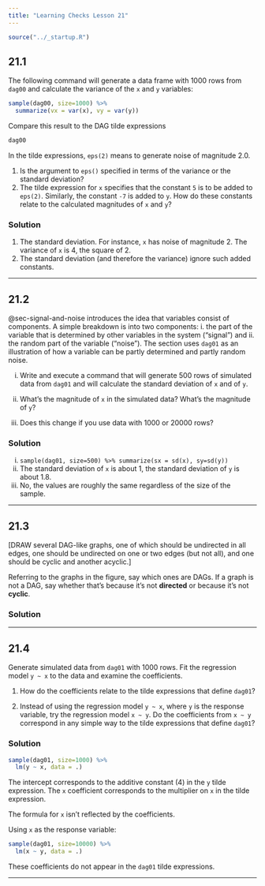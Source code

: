 ```yaml
---
title: "Learning Checks Lesson 21"
---
```


```r
source("../_startup.R")
```

## 21.1

The following command will generate a data frame with 1000 rows from `dag00` and calculate the variance of the `x` and `y` variables:

```r
sample(dag00, size=1000) %>%
  summarize(vx = var(x), vy = var(y))
```

Compare this result to the DAG tilde expressions

```r
dag00
```

In the tilde expressions, `eps(2)` means to generate noise of magnitude 2.0.

1. Is the argument to `eps()` specified in terms of the variance or the standard deviation?
2. The tilde expression for `x` specifies that the constant `5` is to be added to `eps(2)`. Similarly, the constant `-7` is added to `y`.  How do these constants relate to the calculated magnitudes of `x` and `y`?

### Solution

1. The standard deviation. For instance, `x` has noise of magnitude 2. The variance of `x` is 4, the square of 2.
2. The standard deviation (and therefore the variance) ignore such added constants.

--------



## 21.2

@sec-signal-and-noise introduces the idea that variables consist of components. A simple breakdown is into two components: i. the part of the variable that is determined by other variables in the system ("signal") and ii. the random part of the variable ("noise"). The section uses `dag01` as an illustration of how a variable can be partly determined and partly random noise.

i. Write and execute a command that will generate 500 rows of simulated data from `dag01` and will calculate the standard deviation of `x` and of `y`. 

ii. What's the magnitude of `x` in the simulated data? What's the magnitude of `y`?

iii. Does this change if you use data with 1000 or 20000 rows?




### Solution

i. `sample(dag01, size=500) %>% summarize(sx = sd(x), sy=sd(y))`
ii. The standard deviation of `x` is about 1, the standard deviation of `y` is about 1.8.
iii. No, the values are roughly the same regardless of the size of the sample.

----------



## 21.3

[DRAW several DAG-like graphs, one of which should be undirected in all edges, one should be undirected on one or two edges (but not all), and one should be cyclic and another acyclic.]

Referring to the graphs in the figure, say which ones are DAGs. If a graph is not a DAG, say whether that's because it's not **directed** or because it's not **cyclic**.

### Solution



----------

## 21.4

Generate simulated data from `dag01` with 1000 rows. Fit the regression model `y ~ x` to the data and examine the coefficients. 

1. How do the coefficients relate to the tilde expressions that define `dag01`?

2. Instead of using the regression model `y ~ x`, where `y` is the response variable, try the regression model `x ~ y`. Do the coefficients from `x ~ y` correspond in any simple way to the tilde expressions that define `dag01`?

### Solution

```r
sample(dag01, size=1000) %>%
  lm(y ~ x, data = .)
```

The intercept corresponds to the additive constant (4) in the `y` tilde expression. The `x` coefficient corresponds to the multiplier on `x` in the tilde expression. 

The formula for `x` isn't reflected by the coefficients.


Using `x` as the response variable:

```r
sample(dag01, size=10000) %>%
  lm(x ~ y, data = .)
```

These coefficients do not appear in the `dag01` tilde expressions.

--------

